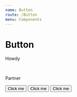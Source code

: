 ```yaml
---
name: Button
route: /Button
menu: Components
---
```




# Button

Howdy

<!--  -->

<br />
<Props of={TypedComponents.Button} />

Partner

<!-- Must be something here to separate Docz components. -->

<Playground>
  <Button>Click me</Button>
  <Spacer />
  <Button intent="primary">Click me</Button>
  <Spacer />
  <Button intent="warning">Click me</Button>
</Playground>
